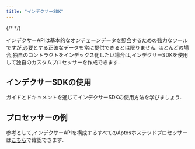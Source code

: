 ```yaml
---
title: "インデクサーSDK"
---
```


{/* <IndexerBetaNotice></IndexerBetaNotice> */}

インデクサーAPIは基本的なオンチェーンデータを照会するための強力なツールですが,必要とする正確なデータを常に提供できるとは限りません.
ほとんどの場合,独自のコントラクトをインデックス化したい場合は,インデクサーSDKを使用して独自のカスタムプロセッサーを作成できます.

## インデクサーSDKの使用


ガイドとドキュメントを通じてインデクサーSDKの使用方法を学びましょう.

<CardGrid>
  <LinkCard href="/ja/build/indexer/indexer-sdk/quickstart" title="クイックスタートガイド" description="インデクサーSDKを始めましょう" />

  <LinkCard href="/ja/build/indexer/indexer-sdk/documentation" title="SDKドキュメント" description="インデクサーSDKに関するドキュメントを読む" />
</CardGrid>

## プロセッサーの例

参考として,インデクサーAPIを構成するすべてのAptosホステッドプロセッサーは[こちら](https://github.com/aptos-labs/aptos-indexer-processors)で確認できます.
